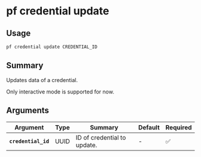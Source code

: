 # pf credential update

## Usage

```bash
pf credential update CREDENTIAL_ID
```

## Summary

Updates data of a credential.

Only interactive mode is supported for now.

## Arguments

| Argument | Type | Summary | Default | Required | 
|----------|------|---------|---------|----------|
| **`credential_id`** | UUID | ID of credential to update. | - | ✅ |
